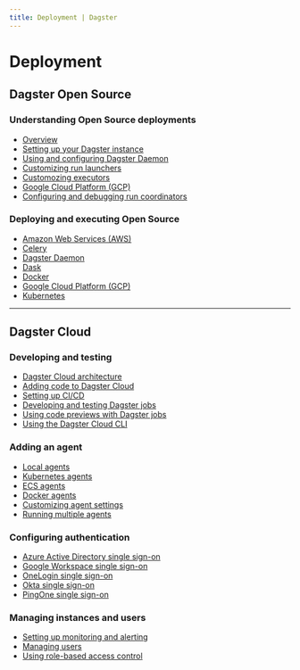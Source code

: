 ```yaml
---
title: Deployment | Dagster
---
```


# Deployment

## Dagster Open Source

### Understanding Open Source deployments

<div class="category-container">
	<div class="category-inner-container">
		<ul class="article-list">
			<li>
				<a href="/guides/deployment/aws">Overview</a>
			</li>
			<li>
				<a href="/guides/deployment/celery">Setting up your Dagster instance</a>
			</li>
			<li>
				<a href="/guides/deployment/dagster-daemon">Using and configuring Dagster Daemon</a>
			</li>
			<li>
				<a href="/guides/deployment/dask">Customizing run launchers</a>
			</li>
			<li>
				<a href="/guides/deployment/docker">Customozing executors</a>
			</li>
			<li>
				<a href="/guides/deployment/gcp">Google Cloud Platform (GCP)</a>
			</li>
			<li>
				<a href="/guides/deployment/kubernetes">Configuring and debugging run coordinators</a>
			</li>
		</ul>
	</div>
</div>

### Deploying and executing Open Source

<div class="category-container">
	<div class="category-inner-container">
		<ul class="article-list">
			<li>
				<a href="/guides/deployment/aws">Amazon Web Services (AWS)</a>
			</li>
			<li>
				<a href="/guides/deployment/celery">Celery</a>
			</li>
			<li>
				<a href="/guides/deployment/dagster-daemon">Dagster Daemon</a>
			</li>
			<li>
				<a href="/guides/deployment/dask">Dask</a>
			</li>
			<li>
				<a href="/guides/deployment/docker">Docker</a>
			</li>
			<li>
				<a href="/guides/deployment/gcp">Google Cloud Platform (GCP)</a>
			</li>
			<li>
				<a href="/guides/deployment/kubernetes">Kubernetes</a>
			</li>
		</ul>
	</div>
</div>

---

## Dagster Cloud

### Developing and testing

<div class="category-container">
  <div class="category-inner-container">
    <ul class="article-list">
      <li>
        <a href="/guides/cloud/authentication">Dagster Cloud architecture</a>
      </li>
      <li>
        <a href="/guides/cloud/authentication">Adding code to Dagster Cloud</a>
      </li>
      <li>
        <a href="/guides/cloud/authentication">Setting up CI/CD</a>
      </li>
      <li>
        <a href="/guides/cloud/authentication">Developing and testing Dagster jobs</a>
      </li>
      <li>
        <a href="/guides/cloud/authentication">Using code previews with Dagster jobs</a>
      </li>
      <li>
        <a href="/guides/cloud/authentication">Using the Dagster Cloud CLI</a>
      </li>
    </ul>
  </div>
</div>

### Adding an agent

<div class="category-container">
  <div class="category-inner-container">
    <ul class="article-list">
      <li>
        <a href="/guides/cloud/authentication">Local agents</a>
      </li>
      <li>
        <a href="/guides/cloud/authentication">Kubernetes agents</a>
      </li>
      <li>
        <a href="/guides/cloud/authentication">ECS agents</a>
      </li>
      <li>
        <a href="/guides/cloud/authentication">Docker agents</a>
      </li>
      <li>
        <a href="/guides/cloud/authentication">Customizing agent settings</a>
      </li>
      <li>
        <a href="/guides/cloud/authentication">Running multiple agents</a>
        <Experimental />
      </li>
    </ul>
  </div>
</div>

### Configuring authentication

<div class="category-container">
  <div class="category-inner-container">
    <ul class="article-list">
      <li>
        <a href="/guides/cloud/authentication">
          Azure Active Directory single sign-on
        </a>
      </li>
      <li>
        <a href="/guides/cloud/authentication">
          Google Workspace single sign-on
        </a>
      </li>
      <li>
        <a href="/guides/cloud/authentication">OneLogin single sign-on</a>
      </li>
      <li>
        <a href="/guides/cloud/authentication">Okta single sign-on</a>
      </li>
      <li>
        <a href="/guides/cloud/authentication">PingOne single sign-on</a>
      </li>
    </ul>
  </div>
</div>

### Managing instances and users

<div class="category-container">
  <div class="category-inner-container">
    <ul class="article-list">
      <li>
        <a href="/guides/cloud/authentication">
          Setting up monitoring and alerting
        </a>
      </li>
      <li>
        <a href="/guides/cloud/authentication">Managing users</a>
      </li>
      <li>
        <a href="/guides/cloud/authentication">
          Using role-based access control
        </a>
      </li>
    </ul>
  </div>
</div>